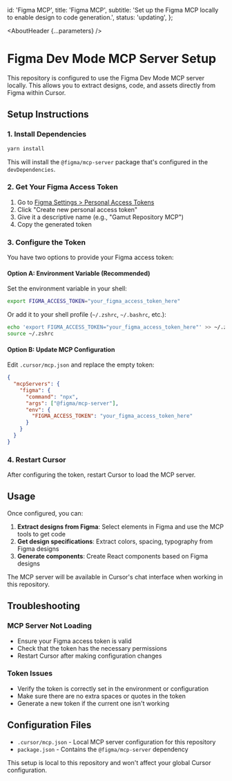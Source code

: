 

  id: 'Figma MCP',
  title: 'Figma MCP',
  subtitle: 'Set up the Figma MCP locally to enable design to code generation.',
  status: 'updating',
};

<Meta title="Meta/Figma MCP" />

<AboutHeader {...parameters} />

<Callout text="You must have a Dev or Full account to be able to be able to use the Figma MCP."/>

# Figma Dev Mode MCP Server Setup

This repository is configured to use the Figma Dev Mode MCP server locally. This allows you to extract designs, code, and assets directly from Figma within Cursor.

## Setup Instructions

### 1. Install Dependencies

```bash
yarn install
```

This will install the `@figma/mcp-server` package that's configured in the `devDependencies`.

### 2. Get Your Figma Access Token

1. Go to [Figma Settings > Personal Access Tokens](https://www.figma.com/developers/api#access-tokens)
2. Click "Create new personal access token"
3. Give it a descriptive name (e.g., "Gamut Repository MCP")
4. Copy the generated token

### 3. Configure the Token

You have two options to provide your Figma access token:

#### Option A: Environment Variable (Recommended)

Set the environment variable in your shell:

```bash
export FIGMA_ACCESS_TOKEN="your_figma_access_token_here"
```

Or add it to your shell profile (`~/.zshrc`, `~/.bashrc`, etc.):

```bash
echo 'export FIGMA_ACCESS_TOKEN="your_figma_access_token_here"' >> ~/.zshrc
source ~/.zshrc
```

#### Option B: Update MCP Configuration

Edit `.cursor/mcp.json` and replace the empty token:

```json
{
  "mcpServers": {
    "figma": {
      "command": "npx",
      "args": ["@figma/mcp-server"],
      "env": {
        "FIGMA_ACCESS_TOKEN": "your_figma_access_token_here"
      }
    }
  }
}
```

### 4. Restart Cursor

After configuring the token, restart Cursor to load the MCP server.

## Usage

Once configured, you can:

1. **Extract designs from Figma**: Select elements in Figma and use the MCP tools to get code
2. **Get design specifications**: Extract colors, spacing, typography from Figma designs
3. **Generate components**: Create React components based on Figma designs

The MCP server will be available in Cursor's chat interface when working in this repository.

## Troubleshooting

### MCP Server Not Loading

- Ensure your Figma access token is valid
- Check that the token has the necessary permissions
- Restart Cursor after making configuration changes

### Token Issues

- Verify the token is correctly set in the environment or configuration
- Make sure there are no extra spaces or quotes in the token
- Generate a new token if the current one isn't working

## Configuration Files

- `.cursor/mcp.json` - Local MCP server configuration for this repository
- `package.json` - Contains the `@figma/mcp-server` dependency

This setup is local to this repository and won't affect your global Cursor configuration.
